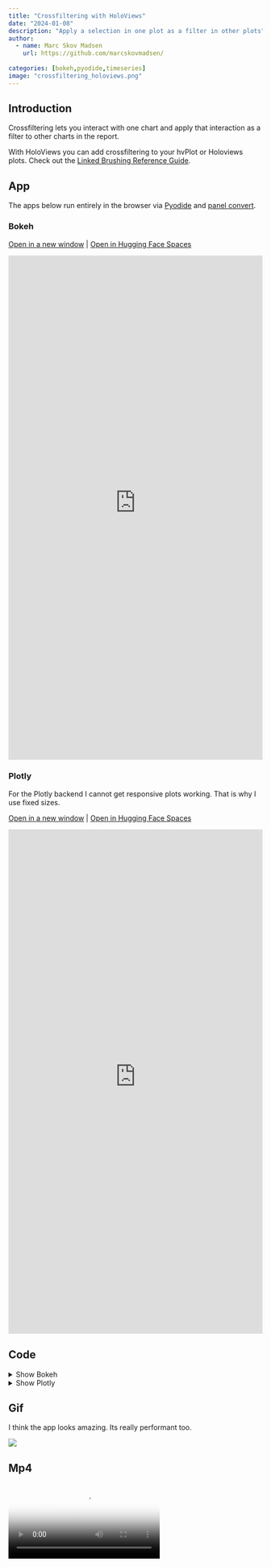 ```yaml
---
title: "Crossfiltering with HoloViews"
date: "2024-01-08"
description: "Apply a selection in one plot as a filter in other plots"
author:
  - name: Marc Skov Madsen
    url: https://github.com/marcskovmadsen/
    
categories: [bokeh,pyodide,timeseries]
image: "crossfiltering_holoviews.png"
---
```


## Introduction

Crossfiltering lets you interact with one chart and apply that interaction as a filter to other charts in the report. 

With HoloViews you can add crossfiltering to your hvPlot or Holoviews plots. Check out the [Linked Brushing Reference Guide](http://holoviews.org/user_guide/Linked_Brushing.html).

## App

The apps below run entirely in the browser via [Pyodide](https://pyodide.org) and [panel convert](https://panel.holoviz.org/how_to/wasm/convert.html).

### Bokeh

<a href="https://awesome-panel-crossfiltering-holoviews.static.hf.space/crossfiltering_holoviews_bokeh.html" target="_blank">Open in a new window</a> | <a href="https://huggingface.co/spaces/awesome-panel/crossfiltering_holoviews" target="_blank">Open in Hugging Face Spaces</a>

<iframe
	src="https://awesome-panel-crossfiltering-holoviews.static.hf.space/crossfiltering_holoviews_bokeh.html"
	frameborder="0"
	style="width:100%;height:1000px"
></iframe>

### Plotly

For the Plotly backend I cannot get responsive plots working. That is why I use fixed sizes.

<a href="https://awesome-panel-crossfiltering-holoviews.static.hf.space/crossfiltering_holoviews_plotly.html" target="_blank">Open in a new window</a> | <a href="https://huggingface.co/spaces/awesome-panel/crossfiltering_holoviews" target="_blank">Open in Hugging Face Spaces</a>

<iframe
	src="https://awesome-panel-crossfiltering-holoviews.static.hf.space/crossfiltering_holoviews_plotly.html"
	frameborder="0"
	style="width:100%;height:1000px"
></iframe>

## Code

<details>
<summary>Show Bokeh</summary>
```.python
```
</details>

<details>
<summary>Show Plotly</summary>
```.python
```
</details>

## Gif

I think the app looks amazing. Its really performant too.

<img src="https://cdn.awesome-panel.org/resources/crossfiltering_holoviews/crossfiltering_holoviews.gif"></img>

## Mp4

<video poster="https://cdn.awesome-panel.org/resources/crossfiltering_holoviews/crossfiltering_holoviews.png" controls>
  <source src="https://cdn.awesome-panel.org/resources/crossfiltering_holoviews/crossfiltering_holoviews.mp4" type="video/mp4">
  Your browser does not support HTML video.
</video>

## Png

<img src="https://cdn.awesome-panel.org/resources/crossfiltering_holoviews/crossfiltering_holoviews.png"></img>